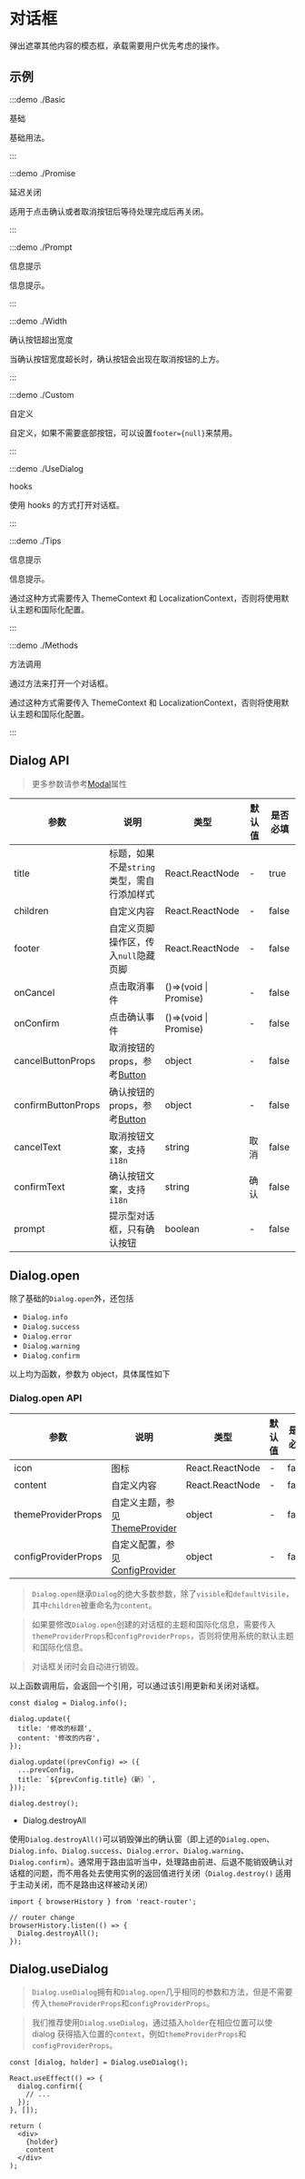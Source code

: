 # 对话框

弹出遮罩其他内容的模态框，承载需要用户优先考虑的操作。

## 示例

:::demo ./Basic

基础

基础用法。

:::

:::demo ./Promise

延迟关闭

适用于点击确认或者取消按钮后等待处理完成后再关闭。

:::

:::demo ./Prompt

信息提示

信息提示。

:::

:::demo ./Width

确认按钮超出宽度

当确认按钮宽度超长时，确认按钮会出现在取消按钮的上方。

:::

:::demo ./Custom

自定义

自定义，如果不需要底部按钮，可以设置`footer={null}`来禁用。

:::

:::demo ./UseDialog

hooks

使用 hooks 的方式打开对话框。

:::

:::demo ./Tips

信息提示

信息提示。

通过这种方式需要传入 ThemeContext 和 LocalizationContext，否则将使用默认主题和国际化配置。

:::

:::demo ./Methods

方法调用

通过方法来打开一个对话框。

通过这种方式需要传入 ThemeContext 和 LocalizationContext，否则将使用默认主题和国际化配置。

:::

## Dialog API

> 更多参数请参考[Modal](/components/Modal)属性

| 参数 | 说明 | 类型 | 默认值 | 是否必填 |
| --- | --- | --- | --- | --- |
| title | 标题，如果不是`string`类型，需自行添加样式 | React.ReactNode | - | true |
| children | 自定义内容 | React.ReactNode | - | false |
| footer | 自定义页脚操作区，传入`null`隐藏页脚 | React.ReactNode | - | false |
| onCancel | 点击取消事件 | ()=>(void \| Promise) | - | false |
| onConfirm | 点击确认事件 | ()=>(void \| Promise) | - | false |
| cancelButtonProps | 取消按钮的 props，参考[Button](/components/Button) | object | - | false |
| confirmButtonProps | 确认按钮的 props，参考[Button](/components/Button) | object | - | false |
| cancelText | 取消按钮文案，支持`i18n` | string | 取消 | false |
| confirmText | 确认按钮文案，支持`i18n` | string | 确认 | false |
| prompt | 提示型对话框，只有确认按钮 | boolean | - | false |

## Dialog.open

除了基础的`Dialog.open`外，还包括

- `Dialog.info`
- `Dialog.success`
- `Dialog.error`
- `Dialog.warning`
- `Dialog.confirm`

以上均为函数，参数为 object，具体属性如下

### Dialog.open API

| 参数 | 说明 | 类型 | 默认值 | 是否必填 |
| --- | --- | --- | --- | --- |
| icon | 图标 | React.ReactNode | - | false |
| content | 自定义内容 | React.ReactNode | - | false |
| themeProviderProps | 自定义主题，参见[ThemeProvider](/components/ThemeProvider) | object | - | false |
| configProviderProps | 自定义配置，参见[ConfigProvider](/components/ConfigProvider) | object | - | false |

> `Dialog.open`继承`Dialog`的绝大多数参数，除了`visible`和`defaultVisile`，其中`children`被重命名为`content`。

> 如果要修改`Dialog.open`创建的对话框的主题和国际化信息，需要传入`themeProviderProps`和`configProviderProps`，否则将使用系统的默认主题和国际化信息。

> 对话框关闭时会自动进行销毁。

以上函数调用后，会返回一个引用，可以通过该引用更新和关闭对话框。

```tsx
const dialog = Dialog.info();

dialog.update({
  title: '修改的标题',
  content: '修改的内容',
});

dialog.update((prevConfig) => ({
  ...prevConfig,
  title: `${prevConfig.title}（新）`,
}));

dialog.destroy();
```

- Dialog.destroyAll

使用`Dialog.destroyAll()`可以销毁弹出的确认窗（即上述的`Dialog.open`、`Dialog.info`、`Dialog.success`、`Dialog.error`、`Dialog.warning`、`Dialog.confirm`）。通常用于路由监听当中，处理路由前进、后退不能销毁确认对话框的问题，而不用各处去使用实例的返回值进行关闭（`Dialog.destroy()` 适用于主动关闭，而不是路由这样被动关闭）

```tsx
import { browserHistory } from 'react-router';

// router change
browserHistory.listen(() => {
  Dialog.destroyAll();
});
```

## Dialog.useDialog

> `Dialog.useDialog`拥有和`Dialog.open`几乎相同的参数和方法，但是不需要传入`themeProviderProps`和`configProviderProps`。

> 我们推荐使用`Dialog.useDialog`，通过插入`holder`在相应位置可以使 dialog 获得插入位置的`context`，例如`themeProviderProps`和`configProviderProps`。

```tsx
const [dialog, holder] = Dialog.useDialog();

React.useEffect(() => {
  dialog.confirm({
    // ...
  });
}, []);

return (
  <div>
    {holder}
    content
  </div>
);
```
